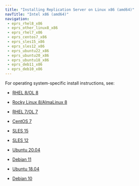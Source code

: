 ```yaml
---
title: "Installing Replication Server on Linux x86 (amd64)"
navTitle: "Intel x86 (amd64)"
navigation:
 - eprs_rhel8_x86
 - eprs_other_linux8_x86
 - eprs_rhel7_x86
 - eprs_centos7_x86
 - eprs_sles15_x86
 - eprs_sles12_x86
 - eprs_ubuntu22_x86
 - eprs_ubuntu20_x86
 - eprs_ubuntu18_x86
 - eprs_deb11_x86
 - eprs_deb10_x86
---
```


For operating system-specific install instructions, see:

  - [RHEL 8/OL 8](eprs_rhel8_x86)

  - [Rocky Linux 8/AlmaLinux 8](eprs_other_linux8_x86)
  - [RHEL 7/OL 7](eprs_rhel7_x86)
  - [CentOS 7](eprs_centos7_x86)
  - [SLES 15](eprs_sles15_x86)
  - [SLES 12](eprs_sles12_x86)
  - [Ubuntu 20.04](eprs_ubuntu20_x86)
  - [Debian 11](eprs_deb11_x86)
  - [Ubuntu 18.04](eprs_ubuntu18_x86)
  - [Debian 10](eprs_deb10_x86)
